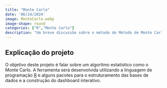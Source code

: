 ```yaml
---
title: "Monte Carlo"
date: '06/24/2024'
image: MonteCarlo.webp
image-shape: round
categories: ["R","Monte Carlo"]
description: "Um breve discussão sobre o método de Método de Monte Carlo."
---
```


## Explicação do projeto

O objetivo deste projeto é falar sobre um algoritmo estatístico como o Monte Carlo. A ferramenta será desenvolvida utilizando a linguagem de programação [R](https://www.r-project.org/other-docs.html) e alguns pacotes para o estruturamento das bases de dados e a construção do dashboard interativo.
